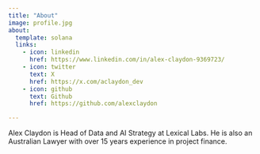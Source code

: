 ```yaml
---
title: "About"
image: profile.jpg
about:
  template: solana
  links:
    - icon: linkedin
      href: https://www.linkedin.com/in/alex-claydon-9369723/
    - icon: twitter
      text: X
      href: https://x.com/aclaydon_dev
    - icon: github
      text: Github
      href: https://github.com/alexclaydon

---
```


Alex Claydon is Head of Data and AI Strategy at Lexical Labs. He is also an Australian Lawyer with over 15 years experience in project finance.